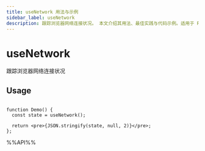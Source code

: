 ```yaml
---
title: useNetwork 用法与示例
sidebar_label: useNetwork
description: 跟踪浏览器网络连接状况。 本文介绍其用法、最佳实践与代码示例。适用于 React 开发中需要处理副作用的场景。
---
```

# useNetwork

跟踪浏览器网络连接状况

## Usage

```tsx live

function Demo() {
  const state = useNetwork();

  return <pre>{JSON.stringify(state, null, 2)}</pre>;
};

```

%%API%%